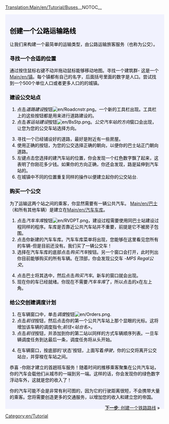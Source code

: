 [[Translation:Main/en/Tutorial/Buses]]__NOTOC__
{{en/Tabs|5|2
|教程/Zh|1. 开始<!--
-->|教程/公路运输/Zh|2. 公路运输<!--
-->|教程/铁路运输/Zh|3. 铁路运输<!--
-->|教程/航空运输/Zh|4. 航空运输<!--
-->|教程/结束语/Zh|5. 结束语}}
<div style="padding:.5em 1em 1em 1em; border-top:none; background-color:#f1f2fe; color:#000;">
{{教程/Zh}}
==创建一个公路运输路线==
让我们来构建一个最简单的运输类型，由公路运输旅客服务（也称为公交）。
===寻找一个合适的位置===
通过按住鼠标右键不动并拖动鼠标能够移动地图。寻找一个建筑群- 这是一个[[Main/en/镇]]。每个镇都有自己的名字，后面括号里面的数字是人口。尝试找到一个500个单位人口或者更多人口的的城镇。
{{en/Phototable|[[File:zh/Tutorialbus1.png|城镇]]|城镇|none}}

===建设公交站点===
#点击''道路建设''按钮[[File:en/Roadcnstr.png]]。一个新的工具栏出现。工具栏上的这些按钮都是用来进行道路建设的。
#点击''客运站建设''按钮[[File:en/BsStp.png]]。''公交汽车站的方向''窗口会出现，让您为您的公交车站选择方向。
{{en/Phototable|[[File:zh/Tutorialbus2.png]]|选择一个方向和位置.|none|6=:}}
<ol start="3">
<li>寻找一个已经铺设好的道路，最好是附近有一些房屋。
<li>使用正确的按钮，为您的公交选择正确的朝向，以便你的巴士站正门朝向道路。
<li>左键点击您选择的建汽车站的位置，你会发现一个红色数字飘了起来，这表明了你刚花多少钱。如果你的方向正确，你还会发现，路是延伸到汽车站的。
<li>在城镇中不同的位置重复同样的操作以便建立起你的公交站台.
</ol>
{{en/Phototable|[[File:zh/Tutorialbus4.png]]|创建了两个公交站台.|none|6=:}}

===购买一个公交===
为了运输这两个站之间的乘客，你显然需要有一辆公共汽车。 [[Main/en/巴士]]（和所有其他车辆）是建立在[[Main/en/汽车车库]]。
#点击''汽车车库''按钮[[File:en/RVDPT.png]]，建设过程需要使用同巴士站建设过程同样的程序。车库是否靠近公共汽车站并不重要，前提是它不被房子包围。
#点击你新建的汽车车库。汽车车库菜单将出现，您能够在这里看见您所有的车辆-但是目前还没有。我们买了一辆公交车！
#选择在汽车车库的底部点击''购买汽车''按钮。另一个窗口会打开，此时列出你目前能够购买的所有车辆。在顶部，你会发现公交车 -''MPS Regal公交''。
{{en/Phototable|[[File:zh/Tutorialbus5.png]]|汽车车库中购买公交|none|6=:}}
<ol start="4">
<li>点击巴士将其选中，然后点击''购买汽车''。新车的窗口就会出现。
<li>现在你的车已经就绪。你现在不需要''汽车车库''了，所以点击的x在左上角。
</ol>

===给公交创建调度计划===
#在车辆窗口中，单击''调度''按钮[[File:en/Orders.png]]. 
#点击''前往''按钮，然后点击你的第一个公共汽车站上那个显眼的光标。这将增加该车辆的调度指令;''前往<站台名>''。
#点击''前往''按钮，并添加到你的第二站以同样的方式车辆顺序列表。一旦车辆调度任务到达最后一条，调度任务将从头开始。
{{en/Phototable|[[File:zh/Tutorialbus6.png]]|创建调度计划|none|6=:}}
<ol start="4">
<li>在车辆窗口，按底部的'状态'按钮，上面写着''停驶''，你的公交将离开公交站台，并穿梭在车站之间。
</ol>
{{en/Phototable|[[File:zh/Tutorialbus7.png]]|您的第一趟公交即将到站|none|6=:}}
恭喜 -你刚才建立的首趟班车服务！随着时间的推移乘客聚集在公共汽车站，你的汽车会载他们从城市的一端到另一端。这样的话，你会发现你的绿色数字浮动车外，这就是您的收入了！

你的汽车可能不会是非常有利可图的，因为它的行驶距离很短，不会携带大量的乘客。您将需要创造更多的交通服务，以增加您的收入和建立您的帝国。

<span style="float: right">[[Main/zh/教程/铁路运输|'''下一步''': 创建一个铁路路线]] &raquo;</span>
</div>
[[Category:en/Tutorial]]